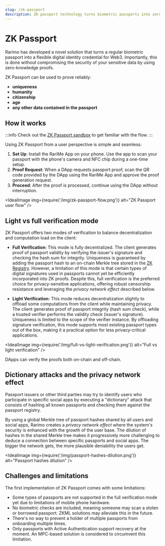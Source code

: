 ```yaml
---
slug: /zk-passport
description: ZK passport technology turns biometric passports into zero-knowledge identity credentials for Web3.
---
```


# ZK Passport

Rarimo has developed a novel solution that turns a regular biometric passport into a flexible digital identity credential for Web3. Importantly, this is done without compromising the security of your sensitive data by using zero-knowledge proofs.

ZK Passport can be used to prove reliably:
- **uniqueness**
- **humanity**
- **citizenship**
- **age**
- **any other data contained in the passport**

## How it works

:::info
Check out the [ZK Passport sandbox](https://app.rarime.com/proof-requests-demo) to get familiar with the flow.
:::

Using ZK Passport from a user perspective is simple and seamless:
1. **Set Up**: Install the RariMe App on your phone. Use the app to scan your passport with the phone's camera and NFC chip during a one-time setup.
1. **Proof Request**: When a DApp requests passport proof, scan the QR code provided by the DApp using the RariMe App and approve the proof generation request.
1. **Proceed**: After the proof is processed, continue using the DApp without interruption.

<IdealImage img={require('/img/zk-passport-flow.png')} alt="ZK Passport user flow" />

## Light vs full verification mode

ZK Passport offers two modes of verification to balance decentralization and computation load on the client:

- **Full Verification**: This mode is fully decentralized. The client generates proof of passport validity by verifying the issuer's signature and checking the hash sum for integrity. Uniqueness is guaranteed by adding the passport hash to an on-chain Merkle tree stored in the [ZK Registry](/zk-registry). However, a limitation of this mode is that certain types of digital signatures used in passports cannot yet be efficiently incorporated into ZK proofs. Despite this, full verification is the preferred choice for privacy-sensitive applications, offering robust censorship resistance and leveraging the *privacy network effect* described below.

- **Light Verification**: This mode reduces decentralization slightly to offload some computations from the client while maintaining privacy. The client generates proof of passport integrity (hash sum check), while a trusted verifier performs the validity check (issuer's signature). Uniqueness is limited to the scope of the verifier instance. By offloading signature verification, this mode supports most existing passport types out of the box, making it a practical option for less privacy-critical applications.

<IdealImage img={require('/img/full-vs-light-verification.png')} alt="Full vs light verification" />

DApps can verify the proofs both on-chain and off-chain.

## Dictionary attacks and the privacy network effect

Passport issuers or other third parties may try to identify users who participate in specific social apps by executing a "dictionary" attack that consists of hashing all known passports and checking them against the passport registry.

By using a global Merkle tree of passport hashes shared by all users and social apps, Rarimo creates a *privacy network effect* where the system's security is enhanced with the growth of the user base. The dilution of hashes in the shared Merkle tree makes it progressively more challenging to deduce a connection between specific passports and social apps. The bigger the network gets, the more plausible deniability the users get.

<IdealImage img={require('/img/passport-hashes-dilution.png')} alt="Passport hashes dilution" />

## Challenges and limitations

The first implementation of ZK Passport comes with some limitations:

- Some types of passports are not supported in the full verification mode yet due to limitations of mobile phone hardware.
- No biometric checks are included, meaning someone may scan a stolen or borrowed passport. ZKML solutions may alleviate this in the future.
- There's no way to prevent a holder of multiple passports from onboarding multiple times.
- Only passports with Active Authentication support recovery at the moment. An MPC-based solution is considered to circumvent this limitation.
